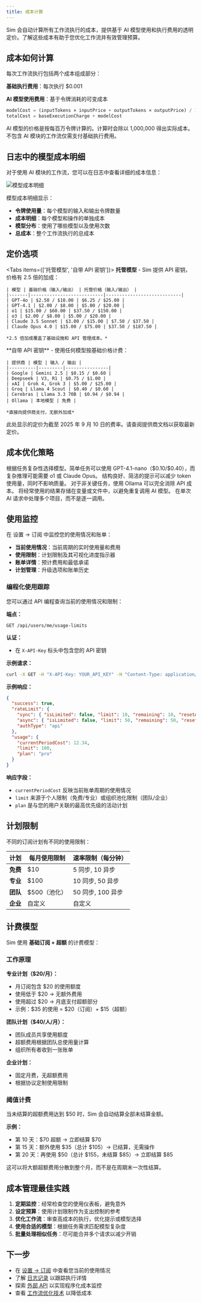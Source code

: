 ```yaml
---
title: 成本计算
---
```



Sim 会自动计算所有工作流执行的成本，提供基于 AI 模型使用和执行费用的透明定价。了解这些成本有助于您优化工作流并有效管理预算。

## 成本如何计算

每次工作流执行包括两个成本组成部分：

**基础执行费用**：每次执行 $0.001

**AI 模型使用费用**：基于令牌消耗的可变成本

```javascript
modelCost = (inputTokens × inputPrice + outputTokens × outputPrice) / 1,000,000
totalCost = baseExecutionCharge + modelCost
```

<Callout type="info">
  AI 模型的价格是按每百万令牌计算的。计算时会除以 1,000,000 得出实际成本。不包含 AI 模块的工作流仅需支付基础执行费用。
</Callout>

## 日志中的模型成本明细

对于使用 AI 模块的工作流，您可以在日志中查看详细的成本信息：

<div className="flex justify-center">
  <Image
    src="/static/logs/logs-cost.png"
    alt="模型成本明细"
    width={600}
    height={400}
    className="my-6"
  />
</div>

模型成本明细显示：
- **令牌使用量**：每个模型的输入和输出令牌数量
- **成本明细**：每个模型和操作的单独成本
- **模型分布**：使用了哪些模型以及使用次数
- **总成本**：整个工作流执行的总成本

## 定价选项

<Tabs items={['托管模型', '自带 API 密钥']}>
  <Tab>
    **托管模型** - Sim 提供 API 密钥，价格有 2.5 倍的加成：
    
    | 模型 | 基础价格（输入/输出） | 托管价格（输入/输出） |
    |-------|---------------------------|----------------------------|
    | GPT-4o | $2.50 / $10.00 | $6.25 / $25.00 |
    | GPT-4.1 | $2.00 / $8.00 | $5.00 / $20.00 |
    | o1 | $15.00 / $60.00 | $37.50 / $150.00 |
    | o3 | $2.00 / $8.00 | $5.00 / $20.00 |
    | Claude 3.5 Sonnet | $3.00 / $15.00 | $7.50 / $37.50 |
    | Claude Opus 4.0 | $15.00 / $75.00 | $37.50 / $187.50 |
    
    *2.5 倍加成覆盖了基础设施和 API 管理成本。*
  </Tab>
  
  <Tab>
    **自带 API 密钥** - 使用任何模型按基础价格计费：
    
    | 提供商 | 模型 | 输入 / 输出 |
    |----------|---------|----------------|
    | Google | Gemini 2.5 | $0.15 / $0.60 |
    | Deepseek | V3, R1 | $0.75 / $1.00 |
    | xAI | Grok 4, Grok 3 | $5.00 / $25.00 |
    | Groq | Llama 4 Scout | $0.40 / $0.60 |
    | Cerebras | Llama 3.3 70B | $0.94 / $0.94 |
    | Ollama | 本地模型 | 免费 |
    
    *直接向提供商支付，无额外加成*
  </Tab>
</Tabs>

<Callout type="warning">
  此处显示的定价为截至 2025 年 9 月 10 日的费率。请查阅提供商文档以获取最新定价。
</Callout>

## 成本优化策略

<Accordions>
  <Accordion title="模型选择">
    根据任务复杂性选择模型。简单任务可以使用 GPT-4.1-nano（$0.10/$0.40），而复杂推理可能需要 o1 或 Claude Opus。
  </Accordion>
  
  <Accordion title="提示工程">
    结构良好、简洁的提示可以减少 token 使用量，同时不影响质量。
  </Accordion>
  
  <Accordion title="本地模型">
    对于非关键任务，使用 Ollama 可以完全消除 API 成本。
  </Accordion>
  
  <Accordion title="缓存与重用">
    将经常使用的结果存储在变量或文件中，以避免重复调用 AI 模型。
  </Accordion>
  
  <Accordion title="批量处理">
    在单次 AI 请求中处理多个项目，而不是逐一调用。
  </Accordion>
</Accordions>

## 使用监控

在 设置 → 订阅 中监控您的使用情况和账单：

- **当前使用情况**：当前周期的实时使用量和费用
- **使用限制**：计划限制及其可视化进度指示器
- **账单详情**：预计费用和最低承诺
- **计划管理**：升级选项和账单历史

### 编程化使用跟踪

您可以通过 API 编程查询当前的使用情况和限制：

**端点：**

```text
GET /api/users/me/usage-limits
```

**认证：**
- 在 `X-API-Key` 标头中包含您的 API 密钥

**示例请求：**

```bash
curl -X GET -H "X-API-Key: YOUR_API_KEY" -H "Content-Type: application/json" https://sim.ai/api/users/me/usage-limits
```

**示例响应：**

```json
{
  "success": true,
  "rateLimit": {
    "sync": { "isLimited": false, "limit": 10, "remaining": 10, "resetAt": "2025-09-08T22:51:55.999Z" },
    "async": { "isLimited": false, "limit": 50, "remaining": 50, "resetAt": "2025-09-08T22:51:56.155Z" },
    "authType": "api"
  },
  "usage": {
    "currentPeriodCost": 12.34,
    "limit": 100,
    "plan": "pro"
  }
}
```

**响应字段：**
- `currentPeriodCost` 反映当前账单周期的使用情况
- `limit` 来源于个人限制（免费/专业）或组织池化限制（团队/企业）
- `plan` 是与您的用户关联的最高优先级的活动计划

## 计划限制

不同的订阅计划有不同的使用限制：

| 计划 | 每月使用限制 | 速率限制（每分钟） |
|------|-------------------|-------------------------|
| **免费** | $10 | 5 同步, 10 异步 |
| **专业** | $100 | 10 同步, 50 异步 |
| **团队** | $500（池化） | 50 同步, 100 异步 |
| **企业** | 自定义 | 自定义 |

## 计费模型

Sim 使用 **基础订阅 + 超额** 的计费模型：

### 工作原理

**专业计划（$20/月）：**
- 月订阅包含 $20 的使用额度
- 使用低于 $20 → 无额外费用
- 使用超过 $20 → 月底支付超额部分
- 示例：$35 的使用 = $20（订阅）+ $15（超额）

**团队计划（$40/人/月）：**
- 团队成员共享使用额度
- 超额费用根据团队总使用量计算
- 组织所有者收到一张账单

**企业计划：**
- 固定月费，无超额费用
- 根据协议定制使用限制

### 阈值计费

当未结算的超额费用达到 $50 时，Sim 会自动结算全部未结算金额。

**示例：**
- 第 10 天：$70 超额 → 立即结算 $70
- 第 15 天：额外使用 $35（总计 $105）→ 已结算，无需操作
- 第 20 天：再使用 $50（总计 $155，未结算 $85）→ 立即结算 $85

这可以将大额超额费用分散到整个月，而不是在周期末一次性结算。

## 成本管理最佳实践

1. **定期监控**：经常检查您的使用仪表板，避免意外
2. **设定预算**：使用计划限制作为支出控制的参考
3. **优化工作流**：审查高成本的执行，优化提示或模型选择
4. **使用合适的模型**：根据任务需求匹配模型复杂度
5. **批量处理相似任务**：尽可能合并多个请求以减少开销

## 下一步

- 在 [设置 → 订阅](https://sim.ai/settings/subscription) 中查看您当前的使用情况
- 了解 [日志记录](/execution/logging) 以跟踪执行详情
- 探索 [外部 API](/execution/api) 以实现程序化成本监控
- 查看 [工作流优化技术](/blocks) 以降低成本